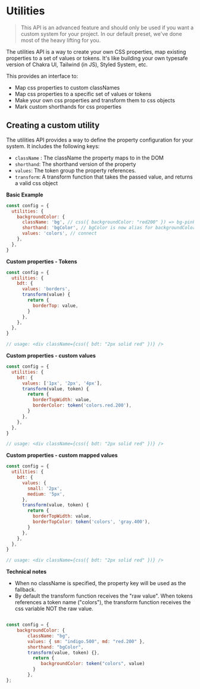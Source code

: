 # Utilities

> This API is an advanced feature and should only be used if you want a custom system for your project. In our default
> preset, we've done most of the heavy lifting for you.

The utilities API is a way to create your own CSS properties, map existing properties to a set of values or tokens. It's
like building your own typesafe version of Chakra UI, Tailwind (in JS), Styled System, etc.

This provides an interface to:

- Map css properties to custom classNames
- Map css properties to a specific set of values or tokens
- Make your own css properties and transform them to css objects
- Mark custom shorthands for css properties

## Creating a custom utility

The utilities API provides a way to define the property configuration for your system. It includes the following keys:

- `className` : The className the property maps to in the DOM
- `shorthand`: The shorthand version of the property
- `values`: The token group the property references.
- `transform`: A transform function that takes the passed value, and returns a valid css object

**Basic Example**

```js
const config = {
  utilities: {
    backgroundColor: {
      className: 'bg', // css({ backgroundColor: "red200" }) => bg-pink500,
      shorthand: 'bgColor', // bgColor is now alias for backgroundColor
      values: 'colors', // connect
    },
  },
}
```

**Custom properties - Tokens**

```js
const config = {
  utilities: {
    bdt: {
      values: 'borders',
      transform(value) {
        return {
          borderTop: value,
        }
      },
    },
  },
}

// usage: <div className={css({ bdt: "2px solid red" })} />
```

**Custom properties - custom values**

```js
const config = {
  utilities: {
    bdt: {
      values: ['1px', '2px', '4px'],
      transform(value, token) {
        return {
          borderTopWidth: value,
          borderColor: token('colors.red.200'),
        }
      },
    },
  },
}

// usage: <div className={css({ bdt: "2px solid red" })} />
```

**Custom properties - custom mapped values**

```js
const config = {
  utilities: {
    bdt: {
      values: {
        small: '2px',
        medium: '5px',
      },
      transform(value, token) {
        return {
          borderTopWidth: value,
          borderTopColor: token('colors', 'gray.400'),
        }
      },
    },
  },
}

// usage: <div className={css({ bdt: "2px solid red" })} />
```

**Technical notes**

- When no className is specified, the property key will be used as the fallback.
- By default the transform function receives the "raw value". When tokens references a token name ("colors"), the
  transform function receives the css variable NOT the raw value.

```js

const config = {
	backgroundColor: {
		className: "bg",
		values: { sm: "indigo.500", md: "red.200" },
		shorthand: "bgColor",
		transform(value, token) {},
	      return {
	         backgroundColor: token("colors", value)
	      }
		},
};

```
